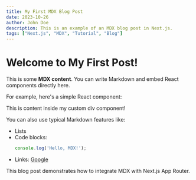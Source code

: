 ```yaml
---
title: My First MDX Blog Post
date: 2023-10-26
author: John Doe
description: This is an example of an MDX blog post in Next.js.
tags: ["Next.js", "MDX", "Tutorial", "Blog"]
---
```


# Welcome to My First Post!

This is some **MDX content**. You can write Markdown and embed React components directly here.

For example, here's a simple React component:

<MyCustomDiv>
  This is content inside my custom div component!
</MyCustomDiv>

You can also use typical Markdown features like:

* Lists
* Code blocks:
    ```javascript
    console.log('Hello, MDX!');
    ```
* Links: [Google](https://www.google.com)

This blog post demonstrates how to integrate MDX with Next.js App Router.